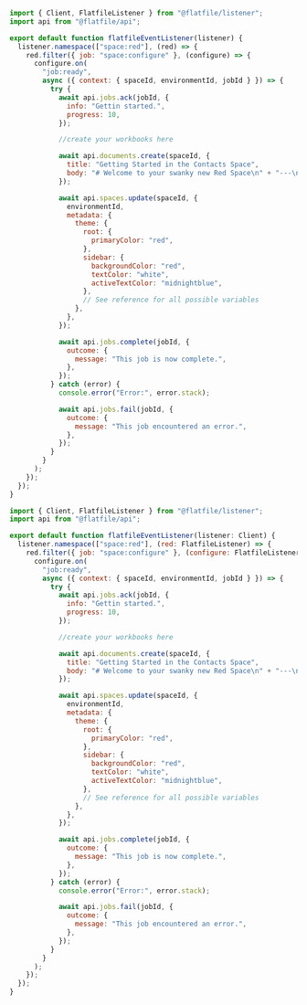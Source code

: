 <CodeGroup>

```jsx listener.js
import { Client, FlatfileListener } from "@flatfile/listener";
import api from "@flatfile/api";

export default function flatfileEventListener(listener) {
  listener.namespace(["space:red"], (red) => {
    red.filter({ job: "space:configure" }, (configure) => {
      configure.on(
        "job:ready",
        async ({ context: { spaceId, environmentId, jobId } }) => {
          try {
            await api.jobs.ack(jobId, {
              info: "Gettin started.",
              progress: 10,
            });

            //create your workbooks here

            await api.documents.create(spaceId, {
              title: "Getting Started in the Contacts Space",
              body: "# Welcome to your swanky new Red Space\n" + "---\n",
            });

            await api.spaces.update(spaceId, {
              environmentId,
              metadata: {
                theme: {
                  root: {
                    primaryColor: "red",
                  },
                  sidebar: {
                    backgroundColor: "red",
                    textColor: "white",
                    activeTextColor: "midnightblue",
                  },
                  // See reference for all possible variables
                },
              },
            });

            await api.jobs.complete(jobId, {
              outcome: {
                message: "This job is now complete.",
              },
            });
          } catch (error) {
            console.error("Error:", error.stack);

            await api.jobs.fail(jobId, {
              outcome: {
                message: "This job encountered an error.",
              },
            });
          }
        }
      );
    });
  });
}
```

```jsx listener.ts
import { Client, FlatfileListener } from "@flatfile/listener";
import api from "@flatfile/api";

export default function flatfileEventListener(listener: Client) {
  listener.namespace(["space:red"], (red: FlatfileListener) => {
    red.filter({ job: "space:configure" }, (configure: FlatfileListener) => {
      configure.on(
        "job:ready",
        async ({ context: { spaceId, environmentId, jobId } }) => {
          try {
            await api.jobs.ack(jobId, {
              info: "Gettin started.",
              progress: 10,
            });

            //create your workbooks here

            await api.documents.create(spaceId, {
              title: "Getting Started in the Contacts Space",
              body: "# Welcome to your swanky new Red Space\n" + "---\n",
            });

            await api.spaces.update(spaceId, {
              environmentId,
              metadata: {
                theme: {
                  root: {
                    primaryColor: "red",
                  },
                  sidebar: {
                    backgroundColor: "red",
                    textColor: "white",
                    activeTextColor: "midnightblue",
                  },
                  // See reference for all possible variables
                },
              },
            });

            await api.jobs.complete(jobId, {
              outcome: {
                message: "This job is now complete.",
              },
            });
          } catch (error) {
            console.error("Error:", error.stack);

            await api.jobs.fail(jobId, {
              outcome: {
                message: "This job encountered an error.",
              },
            });
          }
        }
      );
    });
  });
}
```

</CodeGroup>
